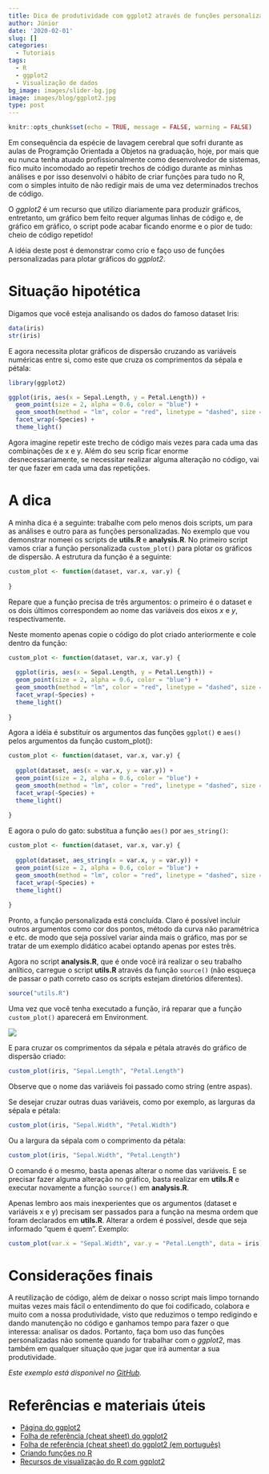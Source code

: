 ```yaml
---
title: Dica de produtividade com ggplot2 através de funções personalizadas
author: Júnior
date: '2020-02-01'
slug: []
categories:
  - Tutoriais
tags:
  - R
  - ggplot2
  - Visualização de dados
bg_image: images/slider-bg.jpg
image: images/blog/ggplot2.jpg
type: post
---
```


```r
knitr::opts_chunk$set(echo = TRUE, message = FALSE, warning = FALSE)
```

Em consequência da espécie de lavagem cerebral que sofri durante as aulas de Programção Orientada a Objetos na graduação, hoje, por mais que eu nunca tenha atuado profissionalmente como desenvolvedor de sistemas, fico muito incomodado ao repetir trechos de código durante as minhas análises e por isso desenvolvi o hábito de criar funções para tudo no R, com o simples intuito de não redigir mais de uma vez determinados trechos de código.

O *ggplot2* é um recurso que utilizo diariamente para produzir gráficos, entretanto, um gráfico bem feito requer algumas linhas de código e, de gráfico em gráfico, o script pode acabar ficando enorme e o pior de tudo: cheio de código repetido!

A idéia deste post é demonstrar como crio e faço uso de funções personalizadas para plotar gráficos do *ggplot2*.

# Situação hipotética

Digamos que você esteja analisando os dados do famoso dataset Iris:

```r
data(iris)
str(iris)
```

E agora necessita plotar gráficos de dispersão cruzando as variáveis numéricas entre si, como este que cruza os comprimentos da sépala e pétala:

```r
library(ggplot2)

ggplot(iris, aes(x = Sepal.Length, y = Petal.Length)) +
  geom_point(size = 2, alpha = 0.6, color = "blue") +
  geom_smooth(method = "lm", color = "red", linetype = "dashed", size = .5) +
  facet_wrap(~Species) +
  theme_light()
```

Agora imagine repetir este trecho de código mais vezes para cada uma das combinações de x e y. Além do seu scrip ficar enorme desnecessariamente, se necessitar realizar alguma alteração no código, vai ter que fazer em cada uma das repetições.

# A dica

A minha dica é a seguinte: trabalhe com pelo menos dois scripts, um para as análises e outro para as funções personalizadas. No exemplo que vou demonstrar nomeei os scripts de **utils.R** e **analysis.R**. No primeiro script vamos criar a função personalizada `custom_plot()` para plotar os gráficos de dispersão. A estrutura da função é a seguinte:

```r
custom_plot <- function(dataset, var.x, var.y) {
  
}
```

Repare que a função precisa de três argumentos: o primeiro é o dataset e os dois últimos correspondem ao nome das variáveis dos eixos *x* e *y*, respectivamente.

Neste momento apenas copie o código do plot criado anteriormente e cole dentro da função:

```r
custom_plot <- function(dataset, var.x, var.y) {
  
  ggplot(iris, aes(x = Sepal.Length, y = Petal.Length)) +
  geom_point(size = 2, alpha = 0.6, color = "blue") +
  geom_smooth(method = "lm", color = "red", linetype = "dashed", size = .5) +
  facet_wrap(~Species) +
  theme_light()
  
}
```

Agora a idéia é substituir os argumentos das funções `ggplot()` e `aes()` pelos argumentos da função custom_plot():

```r
custom_plot <- function(dataset, var.x, var.y) {
  
  ggplot(dataset, aes(x = var.x, y = var.y)) +
  geom_point(size = 2, alpha = 0.6, color = "blue") +
  geom_smooth(method = "lm", color = "red", linetype = "dashed", size = .5) +
  facet_wrap(~Species) +
  theme_light()
  
}
```

E agora o pulo do gato: substitua a função `aes()` por `aes_string()`:

```r
custom_plot <- function(dataset, var.x, var.y) {
  
  ggplot(dataset, aes_string(x = var.x, y = var.y)) +
  geom_point(size = 2, alpha = 0.6, color = "blue") +
  geom_smooth(method = "lm", color = "red", linetype = "dashed", size = .5) +
  facet_wrap(~Species) +
  theme_light()
  
}
```

Pronto, a função personalizada está concluída. Claro é possível incluir outros argumentos como cor dos pontos, método da curva não paramétrica e etc. de modo que seja possível variar ainda mais o gráfico, mas por se tratar de um exemplo didático acabei optando apenas por estes três.

Agora no script **analysis.R**, que é onde você irá realizar o seu trabalho anlítico, carregue o script **utils.R** através da função `source()` (não esqueça de passar o path correto caso os scripts estejam diretórios diferentes).

```r
source("utils.R")
```

Uma vez que você tenha executado a função, irá reparar que a função `custom_plot()` aparecerá em Environment.

![](/blog/2020-02-01-dica-de-produtividade-com-ggplot2-através-de-funções-personalizadas/index.pt-br_files/1580600289141.png)

E para cruzar os comprimentos da sépala e pétala através do gráfico de dispersão criado:

```r
custom_plot(iris, "Sepal.Length", "Petal.Length")
```

Observe que o nome das variáveis foi passado como string (entre aspas).

Se desejar cruzar outras duas variáveis, como por exemplo, as larguras da sépala e pétala:

```r
custom_plot(iris, "Sepal.Width", "Petal.Width")
```

Ou a largura da sépala com o comprimento da pétala:

```r
custom_plot(iris, "Sepal.Width", "Petal.Length")
```

O comando é o mesmo, basta apenas alterar o nome das variáveis. E se precisar fazer alguma alteração no gráfico, basta realizar em **utils.R** e executar novamente a função `source()` em **analysis.R**.

Apenas lembro aos mais inexperientes que os argumentos (dataset e variáveis x e y) precisam ser passados para a função na mesma ordem que foram declarados em **utils.R**. Alterar a ordem é possível, desde que seja informado “quem é quem”. Exemplo:

```r
custom_plot(var.x = "Sepal.Width", var.y = "Petal.Length", data = iris)
```

# Considerações finais

A reutilização de código, além de deixar o nosso script mais limpo tornando muitas vezes mais fácil o entendimento do que foi codificado, colabora e muito com a nossa produtividade, visto que reduzimos o tempo redigindo e dando manutenção no código e ganhamos tempo para fazer o que interessa: analisar os dados. Portanto, faça bom uso das funções personalizadas não somente quando for trabalhar com o *ggplot2*, mas também em qualquer situação que jugar que irá aumentar a sua produtividade.

*Este exemplo está disponível no [GitHub](https://github.com/juniorssz/ggplot2-personal-function-example).*

# Referências e materiais úteis

* [Página do ggplot2](https://ggplot2.tidyverse.org/)
* [Folha de referência (cheat sheet) do ggplot2](https://github.com/rstudio/cheatsheets/blob/master/data-visualization-2.1.pdf)
* [Folha de referência (cheat sheet) do ggplot2 (em português)](https://rstudio.com/wp-content/uploads/2016/03/ggplot2-cheatsheet-portuguese.pdf)
* [Criando funções no R](http://www.estatisticacomr.uff.br/?p=224)
* [Recursos de visualização do R com ggplot2](http://leg.ufpr.br/~walmes/cursoR/data-vis/03-vis-ggplot2.html)



